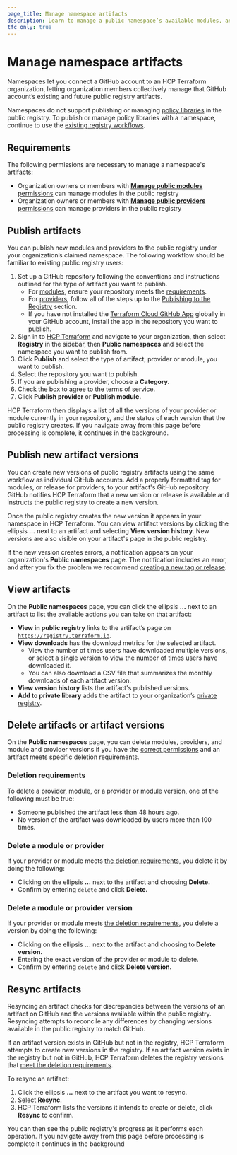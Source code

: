 ```yaml
---
page_title: Manage namespace artifacts
description: Learn to manage a public namespace’s available modules, and providers.
tfc_only: true
---
```


# Manage namespace artifacts

Namespaces let you connect a GitHub account to an HCP Terraform organization, letting organization members collectively manage that GitHub account’s existing and future public registry artifacts.

<Note>

Namespaces do not support publishing or managing [policy libraries](/terraform/registry/policy-libraries/publishing) in the public registry. To publish or manage policy libraries with a namespace, continue to use the [existing registry workflows](/terraform/registry/policy-libraries/publishing#publishing-to-the-registry).

</Note>

## Requirements

The following permissions are necessary to manage a namespace's artifacts:
- Organization owners or members with [**Manage public modules** permissions](/terraform/cloud-docs/users-teams-organizations/permissions#manage-public-registry) can manage modules in the public registry
- Organization owners or members with [**Manage public providers** permissions](/terraform/cloud-docs/users-teams-organizations/permissions#manage-public-registry) can manage providers in the public registry

## Publish artifacts

You can publish new modules and providers to the public registry under your organization’s claimed namespace. The following workflow should be familiar to existing public registry users:

1. Set up a GitHub repository following the conventions and instructions outlined for the type of artifact you want to publish.
   - For [modules](/terraform/registry/modules/publish), ensure your repository meets the [requirements](/terraform/registry/modules/publish#requirements).
   - For [providers](/terraform/registry/providers/publishing), follow all of the steps up to the [Publishing to the Registry](/terraform/registry/providers/publishing#publishing-to-the-registry) section.
   - If you have not installed the [Terraform Cloud GitHub App](/terraform/cloud-docs/vcs/github-app) globally in your GitHub account, install the app in the repository you want to publish.
1. Sign in to [HCP Terraform](https://app.terraform.io/) and navigate to your organization, then select **Registry** in the sidebar, then **Public namespaces** and select the namespace you want to publish from.
1. Click **Publish** and select the type of artifact, provider or module, you want to publish.
1. Select the repository you want to publish.
1. If you are publishing a provider, choose a **Category.**
1. Check the box to agree to the terms of service.
1. Click **Publish provider** or **Publish module.**

HCP Terraform then displays a list of all the versions of your provider or module currently in your repository, and the status of each version that the public registry creates. If you navigate away from this page before processing is complete, it continues in the background.

## Publish new artifact versions

You can create new versions of public registry artifacts using the same workflow as individual GitHub accounts. Add a properly formatted tag for modules, or release for providers, to your artifact's GitHub repository. GitHub notifies HCP Terraform that a new version or release is available and instructs the public registry to create a new version.

Once the public registry creates the new version it appears in your namespace in HCP Terraform. You can view artifact versions by clicking the ellipsis **…** next to an artifact and selecting **View version history**. New versions are also visible on your artifact's page in the public registry.

If the new version creates errors, a notification appears on your organization's **Public namespaces** page. The notification includes an error, and after you fix the problem we recommend [creating a new tag or release](/terraform/registry/faq#how-do-i-correct-bugs-in-published-versions).

## View artifacts

On the **Public namespaces** page, you can click the ellipsis **…** next to an artifact to list the available actions you can take on that artifact:

- **View in public registry** links to the artifact’s page on [`https://registry.terraform.io`](https://registry.terraform.io).
- **View downloads** has the download metrics for the selected artifact.
  - View the number of times users have downloaded multiple versions, or select a single version to view the number of times users have downloaded it.
  - You can also download a CSV file that summarizes the monthly downloads of each artifact version.
- **View version history** lists the artifact's published versions.
- **Add to private library** adds the artifact to your organization’s [private registry](/terraform/cloud-docs/registry).

## Delete artifacts or artifact versions

On the **Public namespaces** page, you can delete modules, providers, and module and provider versions if you have the [correct permissions](#requirements) and an artifact meets specific deletion requirements.

### Deletion requirements

To delete a provider, module, or a provider or module version, one of the following must be true:

- Someone published the artifact less than 48 hours ago.
- No version of the artifact was downloaded by users more than 100 times.

### Delete a module or provider

If your provider or module meets [the deletion requirements](#deletion-requirements), you delete it by doing the following:

- Clicking on the ellipsis **…** next to the artifact and choosing **Delete.**
- Confirm by entering `delete` and click **Delete.**

### Delete a module or provider version

If your provider or module meets [the deletion requirements](#deletion-requirements), you delete a version by doing the following:

- Clicking on the ellipsis **…** next to the artifact and choosing to **Delete version.**
- Entering the exact version of the provider or module to delete.
- Confirm by entering `delete` and click **Delete version.**

## Resync artifacts

Resyncing an artifact checks for discrepancies between the versions of an artifact on GitHub and the versions available within the public registry. Resyncing attempts to reconcile any differences by changing versions available in the public registry to match GitHub.

If an artifact version exists in GitHub but not in the registry, HCP Terraform attempts to create new versions in the registry. If an artifact version exists in the registry but not in GitHub, HCP Terraform deletes the registry versions that [meet the deletion requirements](#deletion-requirements).

To resync an artifact:

1. Click the ellipsis **…** next to the artifact you want to resync.
1. Select **Resync**.
1. HCP Terraform lists the versions it intends to create or delete, click **Resync** to confirm.

You can then see the public registry's progress as it performs each operation. If you navigate away from this page before processing is complete it continues in the background
